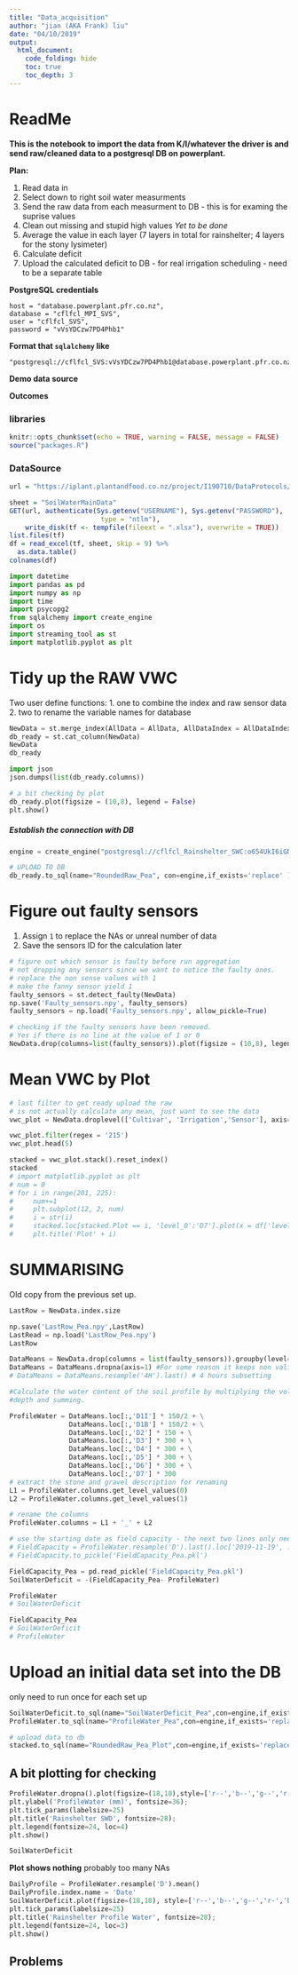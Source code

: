 ```yaml
---
title: "Data_acquisition"
author: "jian (AKA Frank) liu"
date: "04/10/2019"
output:
  html_document: 
    code_folding: hide
    toc: true
    toc_depth: 3
---
```


# ReadMe

**This is the notebook to import the data from K/I/whatever the driver is and send raw/cleaned data to a postgresql DB on powerplant.**

**Plan:**

1. Read data in
2. Select down to right soil water measurments
3. Send the raw data from each measurment to DB - this is for examing the suprise values 
4. Clean out missing and stupid high values   _Yet to be done_
5. Average the value in each layer (7 layers in total for rainshelter; 4 layers for the stony lysimeter)
6. Calculate deficit 
7. Upload the calculated deficit to DB - for real irrigation scheduling - need to be a separate table 

**PostgreSQL credentials**

    host = "database.powerplant.pfr.co.nz",
    database = "cflfcl_MPI_SVS",
    user = "cflfcl_SVS",
    password = "vVsYDCzw7PD4Phb1"
    
**Format that `sqlalchemy` like**
    
    "postgresql://cflfcl_SVS:vVsYDCzw7PD4Phb1@database.powerplant.pfr.co.nz/cflfcl_MPI_SVS"
    
**Demo data source**

    
**Outcomes**

### libraries


```r
knitr::opts_chunk$set(echo = TRUE, warning = FALSE, message = FALSE)
source("packages.R")
```

### DataSource

```r
url = "https://iplant.plantandfood.co.nz/project/I190710/DataProtocols/SVS_PotatoOnion_SoilWater.xlsx"

sheet = "SoilWaterMainData"
GET(url, authenticate(Sys.getenv("USERNAME"), Sys.getenv("PASSWORD"),
                       type = "ntlm"), 
    write_disk(tf <- tempfile(fileext = ".xlsx"), overwrite = TRUE)) 
list.files(tf)
df = read_excel(tf, sheet, skip = 9) %>% 
  as.data.table()
colnames(df)
```


```python
import datetime
import pandas as pd
import numpy as np
import time 
import psycopg2
from sqlalchemy import create_engine
import os
import streaming_tool as st
import matplotlib.pyplot as plt
```

# Tidy up the RAW VWC

Two user define functions:
1. one to combine the index and raw sensor data 
2. two to rename the variable names for database 

```python
NewData = st.merge_index(AllData = AllData, AllDataIndex = AllDataIndex)
db_ready = st.cat_column(NewData)
NewData
db_ready

```

```python
import json
json.dumps(list(db_ready.columns))
```

```python
# a bit checking by plot 
db_ready.plot(figsize = (10,8), legend = False)
plt.show()
```

##### Establish the connection with DB

```python
engine = create_engine("postgresql://cflfcl_Rainshelter_SWC:o654UkI6iGNwhzHu@database.powerplant.pfr.co.nz/cflfcl_Rainshelter_SWC")
```

```python
# UPLOAD TO DB
db_ready.to_sql(name="RoundedRaw_Pea", con=engine,if_exists='replace' )
```

# Figure out faulty sensors

1. Assign `1` to replace the NAs or unreal number of data
2. Save the sensors ID for the calculation later 

```python
# figure out which sensor is faulty before run aggregation
# not dropping any sensors since we want to notice the faulty ones.
# replace the non sense values with 1
# make the fanny sensor yield 1
faulty_sensors = st.detect_faulty(NewData)
np.save('Faulty_sensors.npy', faulty_sensors)
faulty_sensors = np.load('Faulty_sensors.npy', allow_pickle=True)   

# checking if the faulty sensors have been removed.
# Yes if there is no line at the value of 1 or 0
NewData.drop(columns=list(faulty_sensors)).plot(figsize = (10,8), legend = False)
```

# Mean VWC by Plot

```python
# last filter to get ready upload the raw 
# is not actually calculate any mean, just want to see the data
vwc_plot = NewData.droplevel(['Cultivar', 'Irrigation','Sensor'], axis=1)

vwc_plot.filter(regex = '215')
vwc_plot.head(5)

```


```python
stacked = vwc_plot.stack().reset_index()
stacked
# import matplotlib.pyplot as plt 
# num = 0
# for i in range(201, 225):
#     num+=1
#     plt.subplot(12, 2, num)
#     i = str(i)
#     stacked.loc[stacked.Plot == i, 'level_0':'D7'].plot(x = df['level_0'])
#     plt.title('Plot' + i) 
```

# SUMMARISING

Old copy from the previous set up.

```python
LastRow = NewData.index.size

np.save('LastRow_Pea.npy',LastRow)
LastRead = np.load('LastRow_Pea.npy')
LastRow
```

```python
DataMeans = NewData.drop(columns = list(faulty_sensors)).groupby(level=['Depth','Irrigation', 'Cultivar'],axis=1).mean()
DataMeans = DataMeans.dropna(axis=1) #For some reason it keeps non valid combinations in so need to extract with this function
# DataMeans = DataMeans.resample('4H').last() # 4 hours subsetting

#Calculate the water content of the soil profile by multiplying the volumetric water content by each layers
#depth and summing. 

ProfileWater = DataMeans.loc[:,'D1I'] * 150/2 + \
               DataMeans.loc[:,'D1B'] * 150/2 + \
               DataMeans.loc[:,'D2'] * 150 + \
               DataMeans.loc[:,'D3'] * 300 + \
               DataMeans.loc[:,'D4'] * 300 + \
               DataMeans.loc[:,'D5'] * 300 + \
               DataMeans.loc[:,'D6'] * 300 + \
               DataMeans.loc[:,'D7'] * 300
# extract the stone and gravel description for renaming
L1 = ProfileWater.columns.get_level_values(0)
L2 = ProfileWater.columns.get_level_values(1)

# rename the columns
ProfileWater.columns = L1 + '_' + L2

# use the starting date as field capacity - the next two lines only need to run once 
# FieldCapacity = ProfileWater.resample('D').last().loc['2019-11-19', :] 
# FieldCapacity.to_pickle('FieldCapacity_Pea.pkl')

FieldCapacity_Pea = pd.read_pickle('FieldCapacity_Pea.pkl') 
SoilWaterDeficit = -(FieldCapacity_Pea- ProfileWater)
```

```python
ProfileWater
# SoilWaterDeficit
```

```python
FieldCapacity_Pea
# SoilWaterDeficit
# ProfileWater
```

# Upload an initial data set into the DB

only need to run once for each set up 

```python
SoilWaterDeficit.to_sql(name="SoilWaterDeficit_Pea",con=engine,if_exists='replace' ) # will over write db
ProfileWater.to_sql(name="ProfileWater_Pea",con=engine,if_exists='replace' ) # will over write db
```


```python
# upload data to db
stacked.to_sql(name="RoundedRaw_Pea_Plot",con=engine,if_exists='replace' ) # will over write the existing db
```

## A bit plotting for checking

```python
ProfileWater.dropna().plot(figsize=(18,10),style=['r--','b--','g--','r-','b-','g-'], linewidth=4)
plt.ylabel('ProfileWater (mm)', fontsize=36);
plt.tick_params(labelsize=25)
plt.title('Rainshelter SWD', fontsize=28);
plt.legend(fontsize=24, loc=4)
plt.show()
```

```python
SoilWaterDeficit
```

**Plot shows nothing**
probably too many NAs


```python
DailyProfile = ProfileWater.resample('D').mean()
DailyProfile.index.name = 'Date'
SoilWaterDeficit.plot(figsize=(18,10), style=['r--','b--','g--','r-','b-','g-'],linewidth=4)
plt.tick_params(labelsize=25)
plt.title('Rainshelter Profile Water', fontsize=28);
plt.legend(fontsize=24, loc=3)
plt.show()
```
## Problems





